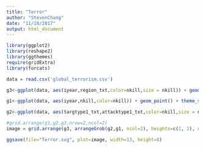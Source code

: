 ```yaml
---
title: "Terror"
author: "StevenChang"
date: "11/18/2017"
output: html_document
---
```


```r
library(ggplot2)
library(reshape2)
library(ggthemes)
require(gridExtra)
library(forcats)

data = read.csv('global_terrorism.csv')
```


```r

g3<-ggplot(data, aes(iyear,region_txt,color=nkill,size = nkill)) + geom_point() + theme_solarized()+ ggtitle("Year and Continent")+theme(axis.text.x= element_text(angle = 65, vjust = 0.7))

g1<-ggplot(data, aes(iyear,nkill,color=nkill)) + geom_point() + theme_solarized()+ ggtitle("Year and death count")+ theme(legend.position="none")

g2<-ggplot(data, aes(targtype1_txt,attacktype1_txt,color=nkill,size = nkill)) + geom_point() + theme_solarized()+ ggtitle("TargetType and AttackType")+theme(axis.text.x= element_text(angle = 65, vjust = 0.7))+ aes(x = fct_inorder(targtype1_txt))+ theme(legend.position="none")

#grid.arrange(g1,g2,g3,nrow=2,ncol=2)
image = grid.arrange(g3, arrangeGrob(g2,g1, ncol=2), heights=c(2, 2), ncol=1)

ggsave(file="Terror.svg", plot=image, width=13, height=8)
```



